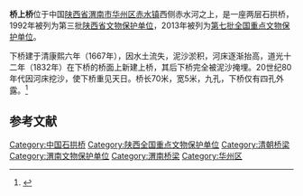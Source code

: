 {{文物保护单位
| 级别 = 全国
| 图片 = 
| 名称 = 桥上桥
| 编号 = 7-1442
| 分类 = 古建筑
| 时代 = 清
| 所在 = [[陕西省|陕西省]][[渭南市|渭南市]][[华州区|华州区]]
| 登录 = 2013年3月5日
}}

'''桥上桥'''位于中国[[陕西省|陕西省]][[渭南市|渭南市]][[华州区|华州区]][[赤水镇_(华县)|赤水镇]]西侧赤水河之上，是一座两层石拱桥，1992年被列为第三批[[陕西省文物保护单位|陕西省文物保护单位]]，2013年被列为[[第七批全国重点文物保护单位|第七批全国重点文物保护单位]]。

下桥建于清康熙六年（1667年），因水土流失，泥沙淤积，河床逐渐抬高，道光十二年（1832年）在下桥的桥面上新建上桥，其后下桥完全被泥沙掩埋。20世纪80年代因河床挖沙，使下桥重见天日。桥长70米，宽5米，九孔，下桥仅有四孔外露。<ref>{{cite book |title=陕西文物古迹大观（三）：陕西省省级文物保护单位巡礼 |author=陕西省文物局编 |publisher=三秦出版社 |year=2006 |isbn=7-80736-121-2 |pages=176 }}</ref>

==参考文献==
{{reflist}}

{{陕西全国重点文物保护单位}}

{{DEFAULTSORT:Q}}
[[Category:中国石拱桥|Category:中国石拱桥]]
[[Category:陕西全国重点文物保护单位|Category:陕西全国重点文物保护单位]]
[[Category:清朝桥梁|Category:清朝桥梁]]
[[Category:渭南文物保护单位|Category:渭南文物保护单位]]
[[Category:渭南桥梁|Category:渭南桥梁]]
[[Category:华州区|Category:华州区]]